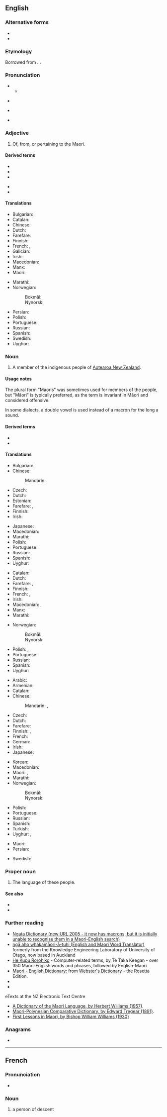 {{also|maori|māori|Māori}}
==English==
{{wikipedia}}
{{interwiktionary|mi}}

===Alternative forms===
* {{alter|en|Māori||preferred usage in Māori text}}
* {{alter|en|Mäori|Maaori||alternative usage in Māori text when macrons are not available}}

===Etymology===
Borrowed from {{bor|en|mi|māori||aborigine, native; normal, ordinary, plain}}. {{doublet|en|Maoli}}.

===Pronunciation===
* {{IPA|en|/ˈmaʊɹi/}}
** {{audio|en|LL-Q1860 (eng)-Vealhurl-Maori.wav|Audio (Southern England)}}
* {{a|NZ|standard}} {{IPA|mi|/mɑːɔɾi/}}
* {{a|NZ|non-standard}} {{IPA|en|/ˈmɐʉɹiː/|/ˈmæʊɹiː/}}
{{rfap|en|New Zealand}}
* {{rhymes|en|aʊɹi|s=2}}

===Adjective===
{{head|en|adjective}}

# Of, from, or pertaining to the Maori.

====Derived terms====
{{der-top}}
* {{l|en|Maori onion}}
* {{l|en|Maori rat}}
* {{l|en|Maori title}}
{{der-mid}}
* {{l|en|Maoridom}}
* {{l|en|Maoriness}}
{{der-bottom}}

====Translations====
{{trans-top|of, from, or pertaining to the Māori}}
* Bulgarian: {{t|bg|маорски}}
* Catalan: {{t+|ca|maori}}
* Chinese: {{t+|zh|毛利|alt=毛利的|tr=Máolì de}}
* Dutch: {{t+|nl|Maori}}
* Farefare: {{t|gur|maori}}
* Finnish: {{t+|fi|maori|alt=maori-}}
* French: {{t+|fr|maori|m}}, {{t+|fr|maorie|f}}
* Galician: {{t+|gl|maorí|m|f}}
* Irish: {{t|ga|Maorach}}
* Macedonian: {{t|mk|ма́орски}}
* Manx: {{t|gv|Maorach}}
* Maori: {{t|mi|Māori}}
{{trans-mid}}
* Marathi: {{t|mr|माओरी}}
* Norwegian:
*: Bokmål: {{t|nb|maorisk}}
*: Nynorsk: {{t|nn|maorisk}}
* Persian: {{t+|fa|مائوری|tr=mâ'ori}}
* Polish: {{t+|pl|maoryski}}
* Portuguese: {{t+|pt|maori}}
* Russian: {{t+|ru|маори́йский}}
* Spanish: {{t+|es|maorí}}
* Swedish: {{t+|sv|maorisk}}
* Uyghur: {{t|ug|ماۋرى}}
{{trans-bottom}}

===Noun===
{{en-noun|Māori| Maaori}}

# A member of the indigenous people of [[Aotearoa New Zealand]].

====Usage notes====
The plural form "Maoris" was sometimes used for members of the people, but "Māori" is typically preferred, as the term is invariant in Māori and considered offensive.

In some dialects, a double vowel is used instead of a macron for the long a sound.

====Derived terms====
* {{l|en|Maoribank}}
* {{l|en|Maoriland}}

====Translations====
{{trans-top|indigenous people of Aotearoa New Zealand}}
* Bulgarian: {{t|bg|маори|p}}
* Chinese:
*: Mandarin: {{t+|cmn|毛利人|tr=Máolì-rén|sc=Hani}}
* Czech: {{t|cs|Maoři}}
* Dutch: {{t+|nl|Maori|p}}
* Estonian: {{t+|et|maur}}
* Farefare: {{t|gur|maoriga|s}}, {{t|gur|maorisi|p}}
* Finnish: {{t|fi|maorit|p}}
* Irish: {{t|ga|Maorach|m-p|alt=Maoraigh}}
{{trans-mid}}
* Japanese: {{t|ja|マオリ人|tr=Maori-jin}}
* Macedonian: {{t|mk|Ма́ори|p}}
* Marathi: {{t|mr|माओरी}}
* Polish: {{t|pl|Maorysi|p}}
* Portuguese: {{t+|pt|maori|m}}
* Russian: {{t+|ru|ма́ори|m|f}}
* Spanish: {{t+|es|maorí|m|f}}
* Uyghur: {{t|ug|ماۋرىلار}}
{{trans-bottom}}

{{trans-top|member of the Maori people of New Zealand}}
* Catalan: {{t+|ca|maori|m|f}}
* Dutch: {{t+|nl|Maori|m|f}}
* Farefare: {{t|gur|maoriga|s}}, {{t|gur|maorisi|p}}
* Finnish: {{t+|fi|maori}}
* French: {{t+|fr|Maori|m}}, {{t|fr|Maorie|f}}
* Irish: {{t|ga|Maorach|m}}
* Macedonian: {{t|mk|Ма́ор|m}}, {{t|mk|Ма́орка|f}}
* Manx: {{t|gv|Maorach|m}}
* Marathi: {{t|mr|माओरी}}
{{trans-mid}}
* Norwegian:
*: Bokmål: {{t+|nb|maori|m}}
*: Nynorsk: {{t|nn|maori|m}}
* Polish: {{t|pl|Maorys|m}}, {{t|pl|Maoryska|f}}
* Portuguese: {{t+|pt|maori|m}}
* Russian: {{t+|ru|ма́ори|m|f}}
* Spanish: {{t+|es|maorí|m|f}}
* Uyghur: {{t|ug|ماۋرى}}
{{trans-bottom}}

{{trans-top|language of the Māori}}
* Arabic: {{t|ar|مَاوْرِيّ|m}}
* Armenian: {{t+|hy|մաորի|sc=Armn}}
* Catalan: {{t+|ca|maori|m}}
* Chinese:
*: Mandarin: {{t|cmn|毛利語|sc=Hani}}, {{t|cmn|毛利语|tr=Máolì-yǔ|sc=Hani}}
* Czech: {{t|cs|maorština|f}}
* Dutch: {{t+|nl|Maori|n}}
* Farefare: {{t|gur|maɔrɛ}}
* Finnish: {{t+|fi|maori}}, {{t|fi|[[maori]]n [[kieli]]}}
* French: {{t+|fr|maori|m}}
* German: {{t+|de|Maori|n}}
* Irish: {{t|ga|Maorais|f}}
* Japanese: {{t+|ja|マオリ語|tr=Maori-go}}
{{trans-mid}}
* Korean: {{t|ko|^마오리-어}}
* Macedonian: {{t|mk|маорски|m}}
* Maori: {{t|mi|te reo Māori}}, {{t|mi|Māori}}
* Marathi: {{t|mr|माओरी|f}}
* Norwegian:
*: Bokmål: {{t+|nb|maori}}
*: Nynorsk: {{t|nn|maori}}
* Polish: {{t+|pl|maoryski|m}}
* Portuguese: {{t+|pt|maori|m}}
* Russian: {{t+|ru|ма́ори|m}}
* Spanish: {{t+|es|maorí|m}}
* Turkish: {{t|tr|Maori dili}}
* Uyghur: {{t|ug|ماۋرى تىلى}}, {{t|ug|ماۋرىچە}}
{{trans-bottom}}

{{checktrans-top}}
* Maori: {{t-check|mi|Māori}}
* Persian: {{t+check|fa|مائوری|tr=mâ'ori}}
{{trans-mid}}
* Swedish: {{t+check|sv|maori}} {{q|1|2}}
{{trans-bottom}}

===Proper noun===
{{en-proper noun}}

# The language of these people.

====See also====
* {{m|mi|te reo}}
* {{langcat|mi}}

===Further reading===
* [https://web.archive.org/web/20070128213004/http://www.learningmedia.co.nz/nz/online/ngata/ Ngata Dictionary (new URL 2005 - it now has macrons, but it is initially unable to recognise them in a Maori-English search)] <!-- Robin wrote to Learning Media about it a second time on 25 May -->
* [https://web.archive.org/web/20070121043246/http://translator.kedri.info/ ngā aho whakamāori-ā-tuhi (English and Maori Word Translator)] formerly from the Knowledge Engineering Laboratory of University of Otago, now based in Auckland
* [https://web.archive.org/web/20050604082246/http://www.cs.waikato.ac.nz/~tetaka/kupurorohiko.htm He Kupu Rorohiko] - Computer-related terms, by Te Taka Keegan - over 350 Maori-English words and phrases, followed by English-Maori
* [https://web.archive.org/web/20040411102503/http://www.websters-online-dictionary.org/definition/Maori-english/ Maori - English Dictionary]: from [https://web.archive.org/web/20131029200902/http://www.websters-online-dictionary.org/ Webster's Dictionary] - the Rosetta Edition.
* {{ISO 639|ref=1|mi||mri}}
* {{ethnologue|mri}}
; eTexts at the NZ Electronic Text Centre
* [http://www.nzetc.org/tm/scholarly/tei-WillDict.html A Dictionary of the Maori Language, by Herbert Williams (1957)].
* [http://www.nzetc.org/tm/scholarly/tei-TreMaor.html Maori-Polynesian Comparative Dictionary, by Edward Tregear (1891)].
* [http://www.nzetc.org/tm/scholarly/tei-WilFirs.html First Lessons in Maori, by Bishop William Williams (1930)]

===Anagrams===
* {{anagrams|en|a=aimor|Mario|Moira|Moria|Omari|morai|moria}}

{{C|en|Ethnonyms|Languages}}

----

==French==

===Pronunciation===
* {{fr-IPA}}

===Noun===
{{fr-noun|m|#|+|f=+}}

# a person of {{l|en|Maori}} descent